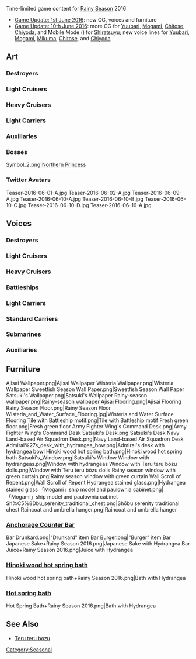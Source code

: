 Time-limited game content for [[wikipedia:East Asian rainy season|Rainy Season]] 2016
*[[Thread:449593|Game Update: 1st June 2016]]: new CG, voices and furniture
*[[Thread:451016|Game Update: 10th June 2016]]: more CG for [[Yuubari]], [[Mogami]], [[Chitose]], [[Chiyoda]], and Mobile Mode ({{SpanJa|携帯mode}}) for [[Shiratsuyu]]; new voice lines for [[Yuubari]], [[Mogami]], [[Mikuma]], [[Chitose]], and [[Chiyoda]]

==Art==
{{SeasonalTOC|art=x|Murasame|Takanami|Akebono|Hayashimo|Kiyoshimo|Yuudachi|Shiratsuyu|Yuubari|Mogami|Shouhou|Chitose|Chiyoda|Mizuho|Northern Princess|text=Ship girls and Bosses}}
===Destroyers===
{{SeasonalGallery|Murasame/Kai Rainy|Takanami/Rainy}}
{{SeasonalGallery|Akebono/Rainy|Hayashimo/Rainy|Kiyoshimo/Rainy|Yuudachi/Kai Ni Rainy}}
{{SeasonalGallery|Shiratsuyu/Mobile}}
===Light Cruisers===
{{SeasonalGallery|Yuubari/Rainy}}
===Heavy Cruisers===
{{SeasonalGallery|Mogami/Rainy}}
===Light Carriers===
{{SeasonalGallery|Shouhou/Rainy|Chitose/Rainy|Chiyoda/Rainy}}
===Auxiliaries===
{{SeasonalGallery|Mizuho/Rainy}}
===Bosses===
<gallery spacing="small" bordercolor="transparent" captionalign="center" hideaddbutton="true">
Symbol_2.png|[[Northern Princess]]
</gallery>
===Twitter Avatars===
<gallery spacing="small" bordercolor="transparent" captionalign="center" hideaddbutton="true">
Teaser-2016-06-01-A.jpg
Teaser-2016-06-02-A.jpg
Teaser-2016-06-09-A.jpg
Teaser-2016-06-10-A.jpg
Teaser-2016-06-10-B.jpg
Teaser-2016-06-10-C.jpg
Teaser-2016-06-10-D.jpg
Teaser-2016-06-16-A.jpg
</gallery>

==Voices==
{{SeasonalTOC|Yukikaze|Shimakaze|Fubuki|Shirayuki|Hatsuyuki|Miyuki|Murakumo|Isonami|Ayanami|Shikinami|Mutsuki|Kisaragi|Satsuki|Mochizuki|Yayoi|Uzuki|Shigure|Murasame|Samidare|Suzukaze|Kuroshio|Tokitsukaze|Takanami|Oboro|Akebono|Sazanami|Ushio|Akatsuki|Hibiki||Ikazuchi|Inazuma|Shiratsuyu|Yuudachi||Asashio|Ooshio|Michishio|Arashio|Arare|Kasumi|Hatsukaze|Maikaze|Akigumo|Yuugumo|Makigumo|Naganami|Isokaze|Urakaze|Tanikaze|Hamakaze|Hayashimo|Kiyoshimo|Teruzuki|Hatsuzuki|Asashimo|Libeccio|Okinami|Kazagumo|Arashi|Hagikaze|Oyashio|Umikaze|Kawakaze|Kamikaze|Harukaze|Tenryuu|Tatsuta|Kuma|Tama|Kiso|Sendai|Jintsuu|Naka|Kinu|Abukuma|Yura|Agano|Noshiro|Yahagi|Sakawa|Ooyodo|Yuubari|Mogami|Myoukou|Choukai|Tone|Chikuma|Aoba|Takao|Atago|Maya|Kinugasa|Suzuya|Kumano|Zara|Pola|Mikuma|Nagato|Mutsu|Hyuuga|Kongou|Fusou|Yamashiro|Littorio|Roma|Yamato|Musashi|Iowa|Shouhou|Houshou|Zuihou|Chitose|Chiyoda|Akagi|Kaga|Shoukaku|Zuikaku|Taihou||Unryuu|Graf Zeppelin|I-19|I-168|I-58|I-8|Maruyu|Akashi|Akitsushima|Akitsu Maru|Mizuho|Hayasui|Kashima|Destroyers=x|Light Cruisers=x|Heavy Cruisers=x|Light Carriers=x|Auxiliaries=x}}
===Destroyers===
{{SeasonalQuotes|
{{SeasonalQuotesInclude|Rainy Season 2015|Destroyers|Murasame
|Shigure.note = nil
|Верный.note = ''Secretary 2 (?)''<br>+
|Yuudachi.note = ''Secretary 2''
}}
{{SeasonalQuotesNew}}
{{SeasonalQuote|Oboro
|ja = 梅雨の季節ですね。雨…もたまにはいいですね。落ち着きます。多分…
|en = It's the rainy season, isn't it. Rain... it's nice to have it once in a while. It calms me. I believe...
}}
{{SeasonalQuote|Akebono
|ja = はー？雨除けのてるてる坊主？いいよ、そんなの。漣、手先、器用ね。やってみようかな。
|en = Huh? A teru-teru bouzu to ward away the rain? I'll pass on doing that. Sazanami, you're really dexterous with your hands. Maybe I should try.
}}
{{SeasonalQuote|Sazanami
|ja = てるてる坊主？あ、作ってあるって。ほら、可愛いっしょ？ご主人様と漣だお！
|en = Teru-teru bouzu? Oh, I've made some. See, aint they cute? There's one for you Master and another for me!
}}
{{SeasonalQuote|Ushio
|ja = 梅雨の雨ってなんだか落ち着いた気持ちになりますね。不思議です！
|en = The rainy season makes me feel really calm for some reason. It's a wonderful feeling!
}}
{{SeasonalQuote|Akatsuki
|ja = 梅雨かぁ。ちょっとショボーン…。あっ電、それてるてる坊主？やるじゃない!
|en = So it's the rainy season. It feels a little disheartening... Ah, Inazuma, is that a teru-teru bouzu? Awesome!
}}
{{SeasonalQuote|Hibiki
|ja = 電のてるてる坊主、いいな。かわいい。暁のそれは…なんだい？怪獣？
|en = Inazuma's teru-teru bouzu, looks nice. It's cute. As for Akatsuki's... what may it be? A monster?
|note = ''Secretary 1''
}}
{{SeasonalQuote|Ikazuchi
|ja = 電、てるてる坊主作ってるの？　かわいいわねぇ！作り方教えて…。成る程、解かったわ。
|en = Inazuma, you're making a teru-teru bouzu? That looks cute! Teach me how to do it. I see... Got it.
}}
{{SeasonalQuote|Inazuma
|ja = てるてる坊主を作るのです。こうやって、ここをこう。できたのです、かわいいのです！
|en = I'm making teru-teru bouzu. You hold it like this, then do this, and... It's done! It's so cute!
}}
{{SeasonalQuote|Shiratsuyu
|ja = いっちばん効き目があるてるてる坊主作ろうっと！う…うう…あれ、あれれ…む、難しい。
|en = Time to make the most effective teru-teru bouzu! Hm... Hmm? Hnnggh... it's quite hard.
}}
{{SeasonalQuote|Murasame
|ja = てるてる坊主？じゃあ、村雨が作ってみますね。ほら、ここをこうして・・・出来ました
|en = Teru-teru bouzu? Then, Murasame will try making one, 'kay? Look, you do this here and... it's done.
}}
{{SeasonalQuote|Yuudachi
|ja = うーん…雨の日は出不精になってしまいがちだけど…でも外に出かけるっぽい。ぽーい！
|en = Hmm... rainy days tend to keep one at home but... still, it feels like I can go out now. Poi~
|note = ''Secretary 1''
}}
{{SeasonalQuote|Asashio
|ja = 司令官！雨の日が続きます！第八駆逐隊、てるてる坊主生産任務に入りましょうか？！
|en = Commander! The rainy days continue! Would you like the 8th Destroyer Division to start on a teru-teru bouzu production mission!?
}}
{{SeasonalQuote|Ooshio
|ja = 梅雨の季節は少しアゲアゲになりにくいですか？いいえ、そんなことありません！大潮、いつだってアゲアゲです！
|en = You ask if it's hard to raise my spirits during the rainy season? No, that is not true at all! Ooshio is always fired up!
}}
{{SeasonalQuote|Michishio
|ja = じめじめ降るわね。まあ、たまには雨の日もいいか。あ、私の傘、勝手に使わないでね。印つけてあるから。
|en = It's raining quite a bit. Well, to see the rainy days is not bad for once. Oh, please don't use my umbrella without permission. I have it marked with a seal.
}}
{{SeasonalQuote|Arashio
|ja = 雨の日が続くわね。シトシト…シトシト…うふふ。雨の日は雨の日で楽しいわよね？
|en = The days of rain keeps coming. Plip plip... plip plip... ufufu. Rainy days are fun because they are rainy, right?
}}
{{SeasonalQuote|Arare
|ja = 梅雨… 雨… 雨音… 嫌いじゃないです。
|en = Rainy season... Rain... Rain sounds... I don't hate them.
}}
{{SeasonalQuote|Kasumi
|ja = 梅雨か。雨で外も霧のようにかすんでいる。この霞があるうちは大丈夫。大丈夫だから。霰、心配しないで。
|en = It's the rainy season, huh. Even the outside looks foggy with all the rain. We'll be fine as long as the haze remains. Arare, don't worry.
|note = A simple play on her own name, which means "haze". Kasumi refers to how she'll protect Arare, as she was unable to do so on the 5th of July 1942.
}}
{{SeasonalQuote|Hatsukaze
|ja = 梅雨か… この季節は少し落ち着いた感じがするわね。私は嫌いじゃないんだけど。
|en = The rainy season... this season feels rather relaxing. I don't hate it though.
}}
{{SeasonalQuote|Maikaze
|ja = 雨の季節ですね。う… のわっち、こんな日は一緒に踊ろうよ？ えっ？狭いから駄目？ケチ！
|en = It's the season of rain. Ugh... Nowacchi, want to dance on a day like this? Eh? No because it's too cramped? What a tightwad!
}}
{{SeasonalQuote|Akigumo
|ja = 梅雨か、つまんないな…え？何？皆てるてる坊主作ってんだ。じゃ、秋雲はフルスクラッチで作ってみようかな。塗装はっと…
|en = The rainy season is so boring... eh? What? So everyone is making teru-teru bouzu. Then, Akigumo will make them from scratch. Now, for the paint...
}}
{{SeasonalQuote|Yuugumo
|ja = あら、うふふ。巻雲さん何です、そのてるてる坊主は？少しユニークすぎますね。貸してみて。ほら。これは可愛くないかしら？
|en = Oh my. Hehehe... What teru-teru bouzu is that, Makigumo-san? It looks a bit too unique. Let me borrow that. There. Now it looks cute, doesn't it?
}}
{{SeasonalQuote|Makigumo
|ja = 雨が多い…ので、お天気祈願でてるてる坊主を作ろうと… モチーフは夕雲姉さんです！こうやって…こう！あれ？こう？あ、あれ？？
|en = It's nothing but raining. But let's change the mood by making teru-teru bouzu. This one is going to be like Yuugumo nee-san! So I do this, and... This! Eh, or is it like this? Huh??
}}
{{SeasonalQuote|Naganami
|ja = うわー。何ですか、それ？てるてる坊主？ちょっと、巻雲姉貸してみろって。ほら、な？可愛いだろう？えっ、何で怒ってんの？
|en = Ayy, what's that? Teru-teru bouzu? Let me borrow that, Makigumo-nee. Check this out. Ain't it cute? Eh? Why are you angry?
}}
{{SeasonalQuote|Isokaze
|ja = 雨か。梅雨だからな。いや、雨も悪くない。心が…落ち着くだろう？この季節は嫌いではないぞ。
|en = Rain, huh. Because it's the rainy season. No, rain is not bad. I wonder... if I can feel at rest. I do not dislike this season.
}}
{{SeasonalQuote|Urakaze
|ja = 雨… 梅雨じゃね。紫陽花の花、綺麗じゃね。うち、好きなんじゃ。
|en = Rain... oh, the rainy season. The Hydrangea, aren't they pretty. I love 'em.
}}
{{SeasonalQuote|Tanikaze
|ja = この季節は雨が多いね。雨の音もこうしてゆっくり聞いてれば、悪くないね。
|en = It rains often during this season. When you concentrate on carefully listening to the sound of the rain, it's not all that bad.
}}
{{SeasonalQuote|Hamakaze
|ja = 紫陽花の花？私も好きですね。青い花、綺麗だと思います。落ち着きますね。
|en = Hydrangea flowers? I also like them. I think blue flowers are beautiful. They make me feel calm.
}}
{{SeasonalQuote|Hayashimo
|ja = 司令官？あの… たまには一緒に… ぅ… いいえ、ぅ…
|en = Commander. Umm... Once in a while, can we... N-Nothing. Uhh...
|note = Lewd hands holding
}}
{{SeasonalQuote|Kiyoshimo
|ja = 司令官？あのさ、ね？ねー？
|en = Commander. Just to say, okay? okay?
}}
{{SeasonalQuote|Teruzuki
|ja = 梅雨の季節はじめじめして嫌ですよね。晴れ間の間にお洗濯しちゃわないと。さ、提督。洗っちゃいますから、それ脱いで。
|en = The rainy season is all damp and humid, it's unpleasant isn't it? We have to take out the laundry while the weather's still clear. Now, Admiral. I'll be washing it, so take that off.
}}
{{SeasonalQuote|Hatsuzuki
|ja = 雨が続くなぁ。少し体が訛りそうだ。こんな日は缶詰の整理でもしよう。あ… これ、膨らんでる。駄目…だな。
|en = It's still raining. It seems my body is getting a little stiff. Guess I'll arrange my food cans on a day like this. Ah, this one is inflated. It's... no good anymore.
}}
{{SeasonalQuote|Asashimo
|ja = はあー。何だ… 雨が続くよな。なんか部屋の中って落ち着かないぜ！あーーー、何だかな！
|en = Sigh... Eh... It's still raining. Somehow I felt uneasy just being indoors. Aarrrgh! Why?
}}
{{SeasonalQuote|Libeccio
|ja = 雨！雨雨雨！「ツーユー」という季節、雨ばっかじゃない？そういうもんなんだ。
|en = La Pioggia! Rain rain rain! Isn't this "Tsuuyou" season nothing but rain? So it's that kind of a season.
}}
{{SeasonalQuote|Okinami
|ja = よく降りますね。でも、梅雨って少し楽しい季節ですよね。私、好きなんです。
|en = It has been raining. But I find the rainy season to be quite fun. I love it.
}}
{{SeasonalQuote|Kazagumo
|ja = この季節はあまり好きじゃない。なんか、心が沈んでいく気がする。何だろう？
|en = I'm not fond of this season. For some reason, it makes me feel gloomy deep inside. I wonder why?
}}
{{SeasonalQuote|Arashi
|ja = ややや… また雨じゃんか。どうも雨が続くと体の調子がおかしくなるよ。司令は平気か？
|en = Gosh... It's still raining. If it keeps on raining, I feel that my body will not feel so good. Are you doing fine, commander?
}}
{{SeasonalQuote|Hagikaze
|ja = 私、紫陽花の花の色、好きなんです。こんなに綺麗なのに紫陽花って毒があるんですって。不思議ですね、司令。司令？
|en = I, really love it, the colour of the Hydrangea flowers. Although they are so pretty, I've heard that Hydrangeas have poison in them. How intriguing isn't it, Commander? Commander?
}}
{{SeasonalQuote|Oyashio
|ja = この季節は少しだけ心が沈みます。司令？あ、ごめんなさい。大丈夫です。司令に心配かけるわけにはいかない。私、がんばります。平気です！
|en = This season makes my heart sink a little. Commander? Oh, I'm sorry. I'm feeling alright. I do not intend to cause any worry to the Commander. I'll do my best. I am alright!
|note = Oyashio, Kagerou and Kuroshio all sunk in May and were removed from the navy list on the 20th of June 1943. Des Dev 15 was also disbanded on this day.
}}
{{SeasonalQuote|Umikaze
|ja = この季節、雨が多いですね。でも静か… いいですね。海風、雨の日も好きです。
|en = It rains pretty often in this season, doesn't it? But it's quiet... It's nice. Umikaze, likes the rainy days too.
}}
{{SeasonalQuote|Kawakaze
|ja = ふーん… 雨の日が続くね。梅雨ってやつだよね。ま、仕方ない。のんびりやるさ。
|en = Hmm... It's been raining for days. It's the rainy season after all. Oh well, time to relax.
}}
{{SeasonalQuote|Kamikaze
|ja = 羽黒さん、この季節は注意して！あ、足柄さんも！どこかに行くときは私も一緒に行きますから。
|en = Miss Haguro, please be careful during this season! Ah, you too, Miss Ashigara! If you're heading somewhere, I'll accompany you.
|note = Haguro sank at Straits of Malacca while Ashigara sank at Bangka Strait, near Sumatra. Two tropical places that rains constantly.
}}
{{SeasonalQuote|Harukaze
|ja = 雨… 梅雨は苦手な方が多いですけれど、私は好き… 傘が似合うこの季節、大好きなんです。駄目でしょうか？
|en = Rain... I'm well aware that not many are fond of the rainy season, but I love it. It fits well with my umbrella. I adore it so much. Is it not good?
}}
}}
===Light Cruisers===
{{SeasonalQuotes|
{{SeasonalQuotesInclude|Rainy Season 2015|Light Cruisers}}
{{SeasonalQuotesNew}}
{{SeasonalQuote|Yura
|ja = 梅雨の季節、提督さん、由良とゆっくりお部屋で過ごしましょ？お茶、入れますね。ね？
|en = The season of rain. Admiral, would you like to spend some time with me in my room? I have some tea to offer. So?
}}
{{SeasonalQuote|Agano
|ja = 雨… 最近雨が多い。あ、そっか！梅雨だからだ！能代、今梅雨だよ！うふふ！
|en = Rain... it's just been raining lately. Ah, I know! It's because of the rainy season! Noshiro, it's the rainy season right now! Ufufu!
}}
{{SeasonalQuote|Noshiro
|ja = 紫陽花の花、綺麗… 提督はこの季節、お好きですか？能代は少し心が穏やかになるような気がして、好きです。
|en = Hydrangeas are pretty... Admiral, do you like this season? It fills me with this vivid warmth, thus I like it.
}}
{{SeasonalQuote|Yahagi
|ja = よく降るわね。あ、磯風。自作のてるてる坊主？不思議な形ね。私も作ろうかな？
|en = It's really pouring. Oh, Isokaze. Is that your special teru-teru bouzu? It's oddly shaped. Maybe I should make one.
}}
{{SeasonalQuote|Sakawa
|ja = ピャー。雨の日が多いピャー。梅雨の季節は、あまりお外にいけないね。ふぇ…
|en = Pyaa. So many days of rain, pyaa. I can't go out much during the rainy season. Fueen...
}}
{{SeasonalQuote|Ooyodo
|ja = 最近雨の日が続きますが、艦隊は可動状態にあります。梅雨の一日、提督、艦隊運用はどうされますか。え？本日はお休み？本当に？提督、いいんですか？
|en = It has been raining a lot as of late, but our fleet is standing by for mobilization. Admiral, how would you utilize our fleet during this rainy day? Eh? Put everyone on R&R for today? Really? Is that okay, Admiral?
}}
{{SeasonalQuote|Yuubari
|ja = ぅわぁ～、梅雨の季節って機械が錆びやすいから、少し嫌かも。でも、頑張ろっと！
|en = Hmm~ About the rainy season, machinery rusts easily during it so maybe I dislike it a little. Still, let's do our best!
}}
}}
===Heavy Cruisers===
{{SeasonalQuotes|
{{SeasonalQuotesInclude|Rainy Season 2015|Heavy Cruisers}}
{{SeasonalQuotesNew}}
{{SeasonalQuote|Aoba
|ja = お、がさ！そのアンニュイな表情いいねぇ。いただき！　えっ？あっ、青葉のカメラ返してよー！何で青葉を撮るのさぁ！ 青葉はいいんだよぉ！
|en = Oh, Gassa. That dejected expression of yours looks nice. Yoink! Huh? Hey, give me my camera back! Why are you taking pics of me!? Don't mind me!
|note = Admirals nicknamed Kinugasa 'Kinugassa' or 'Gassa', mainly because the name sounds similar to Kinogassa, the Japanese name of the pokémon Breloom.
}}
{{SeasonalQuote|Takao
|ja = 最近雨が多いですね。まさに梅雨、と言って差し上げますわ。あっ、ご、御免なさい。
|en = It's been raining a lot lately, isn't it. I tell you, this surely is the rainy season. Ah, uhm, I'm sorry.
|note = Check out her Night Battle line to get the joke.
}}
{{SeasonalQuote|Atago
|ja = 良く降るわねぇ。こういう時はホットミルクがおいしいの。本当よ。試してみる?
|en = So much downpour. This is the perfect time for hot milk. No, really. Want to try some?
|note = Atago's hot milk... ( ͡° ͜ʖ ͡°)
}}
{{SeasonalQuote|Maya
|ja = 最近ちょっとじめじめした日が続くな。かぁっと、気持ち良く晴れるといいな。なあ！
|en = Lately it's been all damp and wet, huh. Would be cool if the weather cleared up already, right?
}}
{{SeasonalQuote|Kinugasa
|ja = ううん、どうも雨の日が続くとテンションが下がっちゃう。あぁっ、もう！こんな時撮らないでよ、青葉！撮りかえすぞ！
|en = Hmm, somehow these rainy days make me feel so down. Ugh, goddamnit! Now's not the time to take pics of me, Aoba! How about I take some of you instead!
}}
{{SeasonalQuote|Suzuya
|ja = うぅぅ、なんかじめじめするぅ。梅雨の季節ってなんか苦手。
|en = Ugh, it's all wet and gloomy. I, like, totally can't deal with this rainy season.
}}
{{SeasonalQuote|Kumano
|ja = 雨、梅雨の季節ですの。こんな時はサンドイッチが食べたくなりますわ。
|en = Ah yes, it's the rainy season. Times like these make me crave for a sandwich.
}}
{{SeasonalQuote|Zara
|ja = 「ツーユー」でしょ、この季節の名前。いろいろな季節の名前がついていて日本は面白い所ね。いや、嫌いじゃないんだけど。
|en = This season is called "Tsuuyou", right? To have a variety of names based on its season, Japan sure is an interesting place. No, i don't hate it.
}}
{{SeasonalQuote|Pola
|ja = 最近雨が続きますぅ。これが、ザラ姉様の言っていた「ツー↑ユー↓」なんですねぇ。ポーラも「テルテルボーズ↓」作りまーす。
|en = It's been nothing but raining lateleh... This must be the "Tswo-yoo" Zara told me about. Maybe I should go and make some "Terre-Terre Bouse".
}}
{{SeasonalQuote|Mikuma
|ja = 雨の日が続きますわ。この季節は少し苦手です。何か、悲しい気持ちになってしまって。いけませんね。
|en = The rainy days are continuing nonstop. I'm a little bad with this kind of season. For some reason, this season brings a sad feeling with it. I can't go on like this, can I.
}}
}}
===Battleships===
{{SeasonalQuotes|
{{SeasonalQuotesInclude|Rainy Season 2015|Battleships}}
{{SeasonalQuotesNew}}
{{SeasonalQuote|Yamato
|ja = Iowaさん？　あ、かわいいですね、そのてるてる坊主。ねぇ、よかったら一緒に作りましょう。大和のはね、ここをこうして…。
|en = Iowa-san? Ah, isn't that teru-teru bouzu cute? Say, would you like to make one together? For the ones I make, it goes like...
}}
{{SeasonalQuote|Musashi
|ja = 雨も、悪くはない。梅雨の季節ならなおさらだ。こんな日は熱燗も、いいな。なぁ？
|en = The rain too, isn't bad. All the more so since it's the rainy season. A cup of hot sake on such a day is nice as well, ain't it?
}}
{{SeasonalQuote|Iowa
|ja = Rainが多いわね、このseason。「ツーユー」って言うの？　あなたのため？ romanticな季節ね。さすが二ッポーンだわ。
|en = It's raining all day today. It's called "Two-you"? As in, "To You"? What a romantic season. That's Japan for you.
|note = She may be misunderstanding 'つーゆー' （Tsuu yuu) for 'to you'. But, 'あなたのため' would usually be translated as 'for you'.
}}
}}
===Light Carriers===
{{SeasonalQuotes|
{{SeasonalQuotesInclude|Rainy Season 2015|Light Carriers}}
{{SeasonalQuotesNew}}
{{SeasonalQuote|Houshou
|ja = また雨、こんな日は食べ物が傷みやすくて困ります。洗濯物も、どうしましょう。
|en = It's raining again. I'm troubled that the foods can spoil easily today. There's also the laundry to take care of. What should I do...?
}}
{{SeasonalQuote|Zuihou
|ja = 雨の日が多い。梅雨の季節ですね。雨の鎮守府も、静かでいいですね。えへへ。
|en = It's been raining almost everyday. It's the rain season. Rainy day at the homeport sure is serene. Ehehe.
}}
{{SeasonalQuote|Chitose
|ja = 梅雨、晴れの日は少ないですが、こんな日はお部屋で軽く飲むのもいいですね。うふっ。
|en = Rainy season. The number of clear days are decreasing but... during these kind of days, having a light drink in the room sounds good too, doesn't it? Ufu~
}}
{{SeasonalQuote|Chiyoda
|ja = 雨の日、ちょっと退屈…。千歳お姉は何してるのかな？あっ、ちょっと見てくるだけ！
|en = Rainy days are a little boring... Chitose-onee; I wonder what is she doing now? Ah, I'm just off to see her for a bit!
}}
}}
===Standard Carriers===
{{SeasonalQuotes|
{{SeasonalQuotesInclude|Rainy Season 2015|Standard Carriers}}
{{SeasonalQuotesNew}}
{{SeasonalQuote|Taihou
|ja = 雨が続くと、艦載機の訓練に支障が出るわね。航空隊の練度が心配。ううん…。
|en = If the rain keeps on pouring, it hinders our flight drill. I'm worried that the squad will not get adequate training. Hmm...
|line2 = Secretary 2
|ja2 = そうか！荒天時運用の訓練と考えればいいのよね。よしっ、艦載機の皆さん、訓練に…あれ？皆さん？あれっ…？
|en2 = That's right! I can just use the rain as part of their training. Right! Fellow planes, commencing... Huh? Everyone? Huh...?
|note2 = Taihou's aircraft pilots may escape from her to  the place where Unryuu stays. Because they are unwilling to train under rain.
}}
{{SeasonalQuote|Unryuu
|ja = そう、今日も雨なのね。いいじゃない、お休みしましょ。ねっ。
|en = I see, so it's raining again today. I'm sure it's fine to take a rest, you know.
}}
{{SeasonalQuote|Graf Zeppelin
|ja = この季節は雨が多いのだな。私の工事が最初に中止されたのもこの季節だったな。忌々しいことだ。あ、いや、古い些事か、忘れてくれ。
|en = It has been raining quite a bit during this season. I remember that it was during this time that they decided for the first time to halt my construction. It was infuriating. Ah, no. It's a petty part of the past. Please forget it.
|note = Consult Graf's [[Graf_Zeppelin#Trivia|trivia section]].
}}
}}

===Submarines===
{{SeasonalQuotes|
{{SeasonalQuote|I-19
|ja = 最近、雨が多いの？イク、いつも海の中だからあまり分からなかったの。梅雨なのね。
|en = Has it been raining a lot lately? Iku is always underwater so I didn't really notice it. So it's the rainy season.
|note = She doesn't realize because she's always Orel cruising.
}}
{{SeasonalQuote|I-168
|ja = 最近、雨が多いですね。梅雨だから仕方ないけど。あ、イク！てるてる坊主作ってるんだ！見せて見せて！…… こ、個性的だね。
|en = It's been raining a lot recently, hasn't it? It's the rainy season so it can't be helped. Ah, Iku! So you are making a teru-teru bouzu! Show me, show me! ...It's, um, quite unique.
}}
{{SeasonalQuote|I-58
|ja = 雨が多い季節でち！でも！海の中に潜っちゃうと… 関係ないでち！
|en = It's a season with a lot of rain dechi! But! If I dive underwater... it doesn't matter anymore dechi!
}}
{{SeasonalQuote|I-8
|ja = じとじとしますね。梅雨ですからね。ハッちゃん、梅雨でも元気ですよ？
|en = It feels humid. It's the rainy season after all. Hacchan is cheerful even in rainy season, ok?
}}
{{SeasonalQuote|Maruyu
|ja = 隊長、雨の日が続きますね。傘持ってきますね。え？「まるゆはどんな傘が好きか」って？うーむ。あ！大和さんの傘！華やかで、まるゆ、好きです！
|en = Captain, the rain just keeps on pouring, isn't it. I'll go fetch us an umbrella. Eh? "What kind of umbrella does Maruyu likes", you asked? Hmm... Ah! Yamato's umbrella! It's showy; Maruyu love those!
}}
}}
===Auxiliaries===
{{SeasonalQuotes|
{{SeasonalQuotesInclude|Rainy Season 2015|Auxiliaries}}
{{SeasonalQuotesNew}}
{{SeasonalQuote|Akitsu Maru
|ja = 梅雨であります。雨の日が多いのであります。こういう日は搭載した大発の整備をするのであります。
|en = It's the rainy season, sir. It has been raining all day, sir. Today I shall maintain my build-in Daihatsu, sir.
}}
{{SeasonalQuote|Mizuho
|ja = この季節、少し物悲しいですね。潜水艦ですか？そうですね。いまだに少し…複雑ですね。
|en = This season feels a bit melancholic, doesn't it?. Submarines? I see... Even now, I still felt a bit complicated over it...
|note = Mizuho was sank by an American submarine, USS Drum on May 1st, which falls around the rainy season.
}}
{{SeasonalQuote|Hayasui
|ja = 梅雨の季節はじとじとして少し苦手です。けど大丈夫です！いつだって、艦隊と提督さんをサポートします！はい！
|en = The rainy season is humid and I don't really like it. But, don't worry! I will always support the fleet and the admiral! Yes!
}}
{{SeasonalQuote|Kashima
|ja = 最近、よく降りますね。こんな日はお部屋の中で艦隊運用の戦略を練りましょ？
|en = It rains a lot these days. For a day like this lets stay indoors and plot our fleet operation strategy.
}}
}}

==Furniture==
<gallery spacing="small" bordercolor="transparent" captionalign="center" hideaddbutton="true">
Ajisai Wallpaper.png|Ajisai Wallpaper {{new}}
Wisteria Wallpaper.png|Wisteria Wallpaper {{new}}
Sweetfish Season Wall Paper.png|Sweetfish Season Wall Paper {{new}}
Satsuki's Wallpaper.png|Satsuki's Wallpaper {{new}}
Rainy-season wallpaper.png|Rainy-season wallpaper
Ajisai Flooring.png|Ajisai Flooring {{new}}
Rainy Season Floor.png|Rainy Season Floor {{new}}
Wisteria_and_Water_Surface_Flooring.jpg|Wisteria and Water Surface Flooring {{new}}
Tile with Battleship motif.png|Tile with Battleship motif
Fresh green floor.png|Fresh green floor
Army Fighter Wing's Command Desk.png|Army Fighter Wing's Command Desk {{new}}
Satsuki's Desk.png|Satsuki's Desk {{new}}
Navy Land-based Air Squadron Desk.png|Navy Land-based Air Squadron Desk {{new}}
Admiral%27s_desk_with_hydrangea_bow.png|Admiral's desk with hydrangea bowl
Hinoki wood hot spring bath.png|Hinoki wood hot spring bath
Satsuki's_Window.png|Satsuki's Window {{new}}
Window with hydrangeas.png|Window with hydrangeas
Window with Teru teru bōzu dolls.png|Window with Teru teru bōzu dolls
Rainy season window with green curtain.png|Rainy season window with green curtain
Wall Scroll of Repent.png|Wall Scroll of Repent {{new}}
Hydrangea stained glass.png|Hydrangea stained glass {{new}}
「Mogami」ship model and paulownia cabinet.png|「Mogami」ship model and paulownia cabinet {{new}}
Sh%C5%8Dbu_serenity_traditional_chest.png|Shōbu serenity traditional chest
Raincoat and umbrella hanger.png|Raincoat and umbrella hanger
</gallery>
===[[Furniture/Notes#Anchorage_Counter_Bar|Anchorage Counter Bar]]===
<gallery spacing="small" bordercolor="transparent" captionalign="center" hideaddbutton="true">
Bar Drunkard.png|"Drunkard" item
Bar Burger.png|"Burger" item
Bar Japanese Sake+Rainy Season 2016.png|Japanese Sake with Hydrangea
Bar Juice+Rainy Season 2016.png|Juice with Hydrangea
</gallery>
===[[Furniture/Desk#Hinoki_wood_hot_spring_bath|Hinoki wood hot spring bath]]===
<gallery spacing="small" bordercolor="transparent" captionalign="center" hideaddbutton="true">
Hinoki wood hot spring bath+Rainy Season 2016.png|Bath with Hydrangea
</gallery>
===[[Furniture/Desk#Hot_spring_bath|Hot spring bath]]===
<gallery spacing="small" bordercolor="transparent" captionalign="center" hideaddbutton="true">
Hot Spring Bath+Rainy Season 2016.png|Bath with Hydrangea
</gallery>
==See Also==
*[[wikipedia:Teru teru bozu|Teru teru bozu]]
[[Category:Seasonal]]